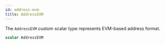 ```yaml
---
id: address-evm
title: AddressEVM
---
```



The `AddressEVM` custom scalar type represents EVM-based address format.

```graphql
scalar AddressEVM
```




